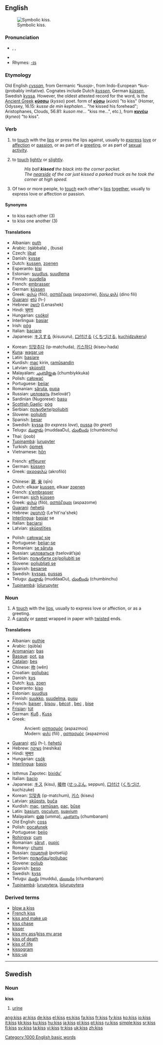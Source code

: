 {{see|KISS}}
==English==
[[Image:Kissing.jpg|thumb|Symbolic kiss.]]

===Pronunciation===
* {{AHD|kĭs}}, {{IPA|/kɪs/}}, {{SAMPA|/kIs/}}
* {{audio|en-us-kiss.ogg|Audio (US)}}
* Rhymes: [[Rhymes:English:-ɪs|-ɪs]]

===Etymology===
Old English ''[[cyssan]]'', from Germanic ''*kussja-'', from Indo-European ''*kus-'' (probably imitative).  Cognates include Dutch ''[[kussen]]'', German ''[[küssen]]'', Swedish [[kyssa]]. However, the oldest attested record for the word, is the [[Ancient Greek]] '''[[κύσσω]]''' (''kysso'') poet. form of '''[[κύσω]]''' (''κύσο'') "to kiss" (Homer, Odyssey, 16.15: ''kusse de min kephalen...'' "he kissed his forehead"; Aristophanes, Clouds, 56.81: ''kuson me...'' "kiss me...", etc.), from '''[[κυνέω]]''' (''kyneo'') "to kiss".

===Verb===
{{en-verb|kiss|es}}

# {{transitive}} to [[touch]] with the [[lip]]s or press the lips against, usually to [[express]] [[love]] or [[affection]] or [[passion]], or as part of a [[greeting]], or as part of [[WikiSaurus:sexual activity|sexual activity]].
# {{transitive}} to [[touch]] [[lightly]] or [[slightly]].
#:''His ball '''kissed''' the black into the corner pocket.''
#:''The [[nearside]] of the car just kissed a parked truck as he took the corner at high speed.''
# {{intransitive}} Of two or more people, to [[touch]] each other's [[lip]]s [[together]], usually to express love or affection or passion.

====Synonyms====
*to kiss each other (3)
*to kiss one another (3)

====Translations====
{{trans-top|to touch with the lips}}
*Albanian: [[puth]]
*Arabic: {{ARchar|[[قبل]]}} (qábbala)<!--The Arabic spelling here gives the plural form "qubbal," not "qubla," which is the singular form. Please check this-->, {{ARchar|[[بوسه]]}} (busa)
*Czech: [[líbat]]
*Danish: [[kysse]]
*Dutch: [[kussen]], [[zoenen]]
*Esperanto: [[kisi]]
*Estonian: [[suudlus]], [[suudlema]]
*Finnish: [[suudella]]
*French: [[embrasser]]
*German: [[küssen]]
*Greek: [[φιλώ]] (filó), [[ασπάζομαι]] (aspazome), [[δίνω φιλί]] (dino fili)
*[[Guarani]]: [[etũ]] (h-)
*Hebrew: [[לנשק]] (Lenashek)
*Hindi: [[चूमना]]
*Hungarian: [[csókol]]
*Interlingua: [[basiar]]
*Irish: [[póg]] {{f}}
*Italian: [[baciare]]
*Japanese: [[キスする]] (kisusuru), [[口付ける]] ([[くちづける]], [[kuchidzukeru]])
{{trans-mid}}
*Korean: [[입맞추다]] (ip-matchuda), [[키스하다]] (kiseu-hada)
*[[Kuna]]: [[wagar ue]]
*Latin: [[basiare]]
*Kurdish: [[maç]] kirin, [[ramûsandin]]
*Latvian: [[skūpstīt]]
*Malayalam: [[ചുംബിയ്ക്കുക]] (chumbiykkuka)
*Polish: [[całować]]
*Portuguese: [[beijar]]
*Romanian: [[săruta]], [[pupa]]
*Russian: [[целовать]] (tselovát’)
*Sardinian (Nugorese): [[basu]] {{m}}
*[[Scottish Gaelic]]: [[pòg]] {{f}}
*Serbian: [[пољубити]]/[[poljubiti]]
*Slovene: [[poljubiti]]
*Spanish: [[besar]]
*Swedish: [[kyssa]] (''to express love''), [[pussa]] (''to greet'')
*Telugu: [[ముద్దాడు]] (muddaaDu), [[చుంబించు]] (chumbinchu)
*Thai: {{THchar|[[จูบ]]}} (joob)
*[[Tupinambá]]: [[îurupyter]]
*Turkish: [[öpmek]]
*Vietnamese: [[hôn]]
{{trans-bottom}}

{{trans-top|to touch lightly}}
*French: [[effleurer]]
*German: [[küssen]]
*Greek: [[ακροφιλώ]] (akrofiló)
{{trans-mid}}
{{trans-bottom}}

{{trans-top|to touch each other’s lips}}
*Chinese: [[親]], [[亲]] (qīn)
*Dutch: elkaar [[kussen]], elkaar [[zoenen]]
*French: [[s'embrasser]]
*German: [[sich]] [[küssen]]
*Greek: [[φιλώ]] (filó), [[ασπάζομαι]] (aspazome)
*[[Guarani]]: [[ñehetũ]]
*Hebrew: [[להתנשק]] (Le'hit'na'shek)
*[[Interlingua]]: [[basiar]] se
*Italian: [[baciarsi]]
*Latvian: [[skūpstīties]]
{{trans-mid}}
*Polish: [[całować się]]
*Portuguese: [[beijar-se]]
*Romanian: [[se săruta]]
*Russian: [[целоваться]] (tselovát’sja)
*Serbian: [[пољубити се]]/[[poljubiti se]]
*Slovene: [[poljubljati se]]
*Spanish: [[besarse]]
*Swedish: [[kyssas]], [[pussas]]
*Telugu: [[ముద్దాడు]] (muddaaDu), [[చుంబించు]] (chumbinchu)
*[[Tupinambá]]: [[îoîurupyter]]
{{trans-bottom}}

===Noun===
{{en-noun|es}}

# A [[touch]] with the [[lip]]s, usually to express love or affection, or as a greeting.
# A [[candy]] or [[sweet]] wrapped in paper with [[twist]]ed ends.

====Translations====
{{trans-top|a touch with the lips}}
*Albanian: [[puthje]] {{f}}
*Arabic: {{ARchar|[[قبلة|قُبلة]]}} (qúbla) {{f}}
*[[Aromanian]]: [[baş]] {{n}}
*[[Basque]]: [[pot]], [[pa]]
*[[Catalan]]: [[bes]] {{m}}
*Chinese: [[吻]] (wěn)
*Croatian: [[poljubac]] {{m}}
*Danish: [[kys]]
*Dutch: [[kus]], [[zoen]]
*Esperanto: [[kiso]]
*Estonian: [[suudlus]]
*Finnish: [[suukko]], [[suudelma]], [[pusu]]
*French: [[baiser]] {{m}}, [[bisou]] {{m}}, [[bécot]] {{m}}, [[bec]] {{m}} {{italbrac|Quebec}}, [[bise]] {{f}}
*[[Frisian]]: [[tút]]
*German: [[Kuß]] {{m}}, [[Kuss]] {{m}}
*Greek:
*:Ancient: [[ασπασμός]] (aspazmos) {{m}}
*:Modern: [[φιλί]] (filí) {{n}}, [[ασπασμός]] (aspazmos) {{m}}
*[[Guarani]]: [[etũ]] (h-), [[ñehetũ]]
*Hebrew: [[נשיקה]] (neshika)
*Hindi: [[चुम्बन]]
*Hungarian: [[csók]]
*[[Interlingua]]: [[basio]]
{{trans-mid}}
*Isthmus Zapotec: [[bixiduʼ]]
*Italian: [[bacio]] {{m}}
*Japanese: [[キス]] (kisu), [[接吻]] ([[せっぷん]], seppun), [[口付け]] ([[くちづけ]], kuchizuke)
*Korean: [[입맞춤]] (ip-matchum), [[키스]] (kiseu)
*Latvian: [[skūpsts]], [[buča]]
*Kurdish: [[maç]], [[ramûsan]], [[paç]], [[bûse]]
*Latin: [[basium]], [[osculum]], [[suavium]]
*Malayalam: [[ഉമ്മ]] (umma), [[ചുംബനം]] (chumbanam)
*Old English: [[coss]]
*Polish: [[pocałunek]] {{m}}
*Portuguese: [[beijo]] {{m}}
*[[Rohingya]]: [[cum]]
*Romanian: [[sărut]] {{n}}, [[pupic]] {{n}}
*Romany: [[chumi]]
*Russian: [[поцелуй]] (potselúj) {{m}}
*Serbian: [[пољубац]]/[[poljubac]] {{m}}
*Slovene: [[poljub]] {{m}}
*Spanish: [[beso]] {{m}}
*Swedish: [[kyss]] {{c}}
*Telugu: [[ముద్దు]] (muddu), [[చుంబనం]] (chumbanam)
*[[Tupinambá]]: [[îurupytera]], [[îoîurupytera]]
{{trans-bottom}}

{{trans-top|candy or sweet}}
{{trans-mid}}
{{trans-bottom}}

===Derived terms===
*[[blow a kiss]]
*[[French kiss]]
*[[kiss and make up]]
*[[kiss chase]]
*[[kisser]]
*[[kiss my ass]]/[[kiss my arse]]
*[[kiss of death]]
*[[kiss of life]]
*[[kissogram]]
*[[kiss-up]]

[[Category:1000 English basic words]]

----

==Swedish==

<!--[[sv:kiss]]-->

===Noun===
'''kiss'''

# [[urine]]

[[ang:kiss]]
[[ar:kiss]]
[[de:kiss]]
[[el:kiss]]
[[es:kiss]]
[[fa:kiss]]
[[fr:kiss]]
[[fy:kiss]]
[[ko:kiss]]
[[io:kiss]]
[[it:kiss]]
[[kk:kiss]]
[[ku:kiss]]
[[hu:kiss]]
[[ja:kiss]]
[[pl:kiss]]
[[pt:kiss]]
[[ru:kiss]]
[[simple:kiss]]
[[sr:kiss]]
[[fi:kiss]]
[[sv:kiss]]
[[ta:kiss]]
[[vi:kiss]]
[[tr:kiss]]
[[uk:kiss]]
[[zh:kiss]]